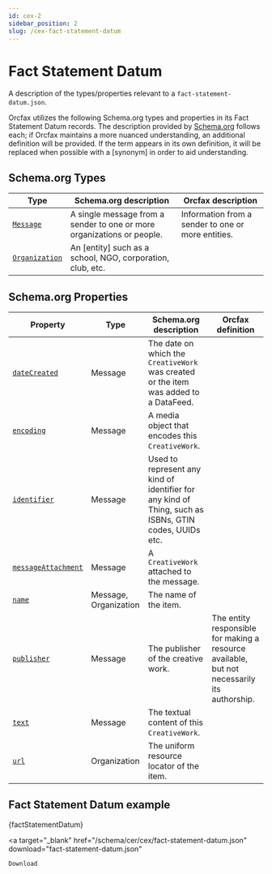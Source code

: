 ```yaml
---
id: cex-2
sidebar_position: 2
slug: /cex-fact-statement-datum
---
```



# Fact Statement Datum

A description of the types/properties relevant to a
`fact-statement-datum.json`.

Orcfax utilizes the following Schema.org types and properties in its Fact
Statement Datum records. The description provided by [Schema.org][schema-1]
follows each; if Orcfax maintains a more nuanced understanding, an additional
definition will be provided. If the term appears in its own definition, it will
be replaced when possible with a \[synonym\] in order to aid understanding.

[schema-1]: https://schema.org/

## Schema.org Types

| Type                     | Schema.org description                                                 | Orcfax description                                 |
| ------------------------ | ---------------------------------------------------------------------- | -------------------------------------------------- |
| [`Message`][type-1]      | A single message from a sender to one or more organizations or people. | Information from a sender to one or more entities. |
| [`Organization`][type-2] | An \[entity\] such as a school, NGO, corporation, club, etc.           |                                                    |

[type-1]: https://schema.org/Message
[type-2]: https://schema.org/Organization

## Schema.org Properties

| Property                      | Type                  | Schema.org description                                                                                | Orcfax definition                                                                           |
| ----------------------------- | --------------------- | ----------------------------------------------------------------------------------------------------- | ------------------------------------------------------------------------------------------- |
| [`dateCreated`][prop-1]       | Message               | The date on which the `CreativeWork` was created or the item was added to a DataFeed.                 |                                                                                             |
| [`encoding`][prop-2]          | Message               | A media object that encodes this `CreativeWork`.                                                      |                                                                                             |
| [`identifier`][prop-3]        | Message               | Used to represent any kind of identifier for any kind of Thing, such as ISBNs, GTIN codes, UUIDs etc. |                                                                                             |
| [`messageAttachment`][prop-4] | Message               | A `CreativeWork` attached to the message.                                                             |                                                                                             |
| [`name`][prop-5]              | Message, Organization | The name of the item.                                                                                 |                                                                                             |
| [`publisher`][prop-6]         | Message               | The publisher of the creative work.                                                                   | The entity responsible for making a resource available, but not necessarily its authorship. |
| [`text`][prop-7]              | Message               | The textual content of this `CreativeWork`.                                                           |                                                                                             |
| [`url`][prop-8]               | Organization          | The uniform resource locator of the item.                                                             |                                                                                             |

[prop-1]: https://schema.org/dateCreated
[prop-2]: https://schema.org/encoding
[prop-3]: https://schema.org/identifier
[prop-4]: https://schema.org/messageAttachment
[prop-5]: https://schema.org/name
[prop-6]: https://schema.org/publisher
[prop-7]: https://schema.org/text
[prop-8]: https://schema.org/url

## Fact Statement Datum example

<CodeBlock language="jsx">{factStatementDatum}</CodeBlock>

<a
    target="_blank"
    href="/schema/cer/cex/fact-statement-datum.json"
    download="fact-statement-datum.json"
>
    Download
</a>
